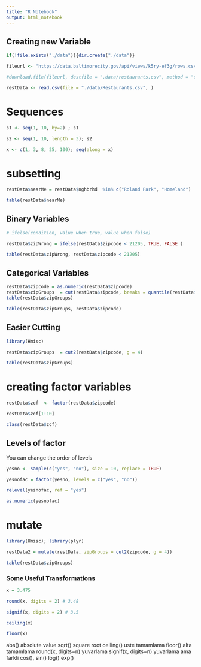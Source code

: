 ```yaml
---
title: "R Notebook"
output: html_notebook
---
```


## Creating new Variable

```r
if(!file.exists("./data")){dir.create("./data")}

fileurl <- "https://data.baltimorecity.gov/api/views/k5ry-ef3g/rows.csv?accessType=DOWNLOAD"

#download.file(fileurl, destfile = ".data/restaurants.csv", method = "curl")

restData <- read.csv(file = "./data/Restaurants.csv", )
```

# Sequences

```r
s1 <- seq(1, 10, by=2) ; s1

s2 <- seq(1, 10, length = 3); s2

x <- c(1, 3, 8, 25, 100); seq(along = x)
```

# subsetting

```r
restData$nearMe = restData$nghbrhd  %in% c("Roland Park", "Homeland")

table(restData$nearMe)
```

## Binary Variables
```r
# ifelse(condition, value when true, value when false)

restData$zipWrong = ifelse(restData$zipcode < 21205, TRUE, FALSE )

table(restData$zipWrong, restData$zipcode < 21205)

```

## Categorical Variables

```r
restData$zipcode = as.numeric(restData$zipcode)
restData$zipGroups  = cut(restData$zipcode, breaks = quantile(restData$zipcode , na.rm = T))
table(restData$zipGroups)
```

```r
table(restData$zipGroups, restData$zipcode)
```

## Easier Cutting
```r
library(Hmisc)

restData$zipGroups  = cut2(restData$zipcode, g = 4)

table(restData$zipGroups)
```

# creating factor variables

```r
restData$zcf  <- factor(restData$zipcode)

restData$zcf[1:10]

class(restData$zcf)
```

## Levels of factor

You can change the order of levels
```r
yesno <- sample(c("yes", "no"), size = 10, replace = TRUE)

yesnofac = factor(yesno, levels = c("yes", "no"))

relevel(yesnofac, ref = "yes")

```


```r
as.numeric(yesnofac)
```

# mutate

```r
library(Hmisc); library(plyr)

restData2 = mutate(restData, zipGroups = cut2(zipcode, g = 4))

table(restData$zipGroups)
```

### Some Useful Transformations

```r
x = 3.475

round(x, digits = 2) # 3.48

signif(x, digits = 2) # 3.5
```
```r
ceiling(x)

floor(x)
```


abs()                   absolute value
sqrt()                  square root
ceiling()               uste tamamlama
floor()                 alta tamamlama
round(x, digits=n)      yuvarlama
signif(x, digits=n)     yuvarlama ama farkli
cos(), sin()
log()
exp()





